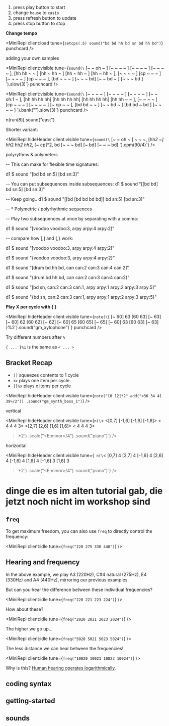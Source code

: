 <Box>

1. press play button to start
2. change `house` to `casio`
3. press refresh button to update
4. press stop button to stop

</Box>

**Change tempo**

<MiniRepl
  client:load
  tune={`setcps(.5)
sound("bd bd hh bd sn bd hh bd")`}
  punchcard
/>

adding your own samples

<MiniRepl
  client:visible
  tune={`sound(\`
[~  ~  oh ~ ] [~  ~  ~  ~ ] [~  ~  ~  ~ ] [~  ~  ~  ~ ],
[hh hh ~  ~ ] [hh ~  hh ~ ] [hh ~  hh ~ ] [hh ~  hh ~ ],
[~  ~  ~  ~ ] [cp ~  ~  ~ ] [~  ~  ~  ~ ] [cp ~  ~  ~ ],
[bd ~  ~  ~ ] [~  ~  ~  bd] [~  ~  bd ~ ] [~  ~  ~ bd ]
\`).slow(3)`}
  punchcard
/>

<MiniRepl
  client:visible
  tune={`sound(\`
[~  ~  ~  ~ ] [~  ~  ~  ~ ] [~  ~  ~  ~ ] [~  ~  oh:1 ~ ],
[hh hh hh hh] [hh hh hh hh] [hh hh hh hh] [hh hh ~  ~ ],
[~  ~  ~  ~ ] [cp ~  ~  ~ ] [~  ~  ~  ~ ] [~  cp ~  ~ ],
[bd bd ~  ~ ] [~  ~  bd ~ ] [bd bd ~ bd ] [~  ~  ~  ~ ]
\`).bank("<RolandTR808 AkaiMPC60>").slow(3)`}
  punchcard
/>

n(run(8)).sound("east")

Shorter variant:

<MiniRepl
  hideHeader
  client:visible
  tune={`sound(\`
[~  ~  oh ~ ] ~ ~ ~,
[hh*2 ~] hh*2 hh*2 hh*2,
[~ cp]*2,
bd [~  ~  ~  bd] [~  bd] [~  ~  ~ bd]
\`).cpm(90/4)`}
/>

polyrythms & polymeters

-- This can make for flexible time signatures:

d1 $ sound "[bd bd sn:5] [bd sn:3]"

-- You can put subsequences inside subsequences:
d1 $ sound "[[bd bd] bd sn:5] [bd sn:3]"

-- Keep going..
d1 $ sound "[[bd [bd bd bd bd]] bd sn:5] [bd sn:3]"

-- \* Polymetric / polyrhythmic sequences

-- Play two subsequences at once by separating with a comma:

d1 $ sound "[voodoo voodoo:3, arpy arpy:4 arpy:2]"

-- compare how [,] and {,} work:

d1 $ sound "[voodoo voodoo:3, arpy arpy:4 arpy:2]"

d1 $ sound "{voodoo voodoo:3, arpy arpy:4 arpy:2}"

d1 $ sound "[drum bd hh bd, can can:2 can:3 can:4 can:2]"

d1 $ sound "{drum bd hh bd, can can:2 can:3 can:4 can:2}"

d1 $ sound "[bd sn, can:2 can:3 can:1, arpy arpy:1 arpy:2 arpy:3 arpy:5]"

d1 $ sound "{bd sn, can:2 can:3 can:1, arpy arpy:1 arpy:2 arpy:3 arpy:5}"

**Play X per cycle with \{ \}**

<MiniRepl
  hideHeader
  client:visible
  tune={`note(\`{
[~ 60] 63 [60 63] [~ 63]
[~ 60] 62 [60 62] [~ 62]
[~ 60] 65 [60 65] [~ 65]
[~ 60] 63 [60 63] [~ 63]
}%2\`).sound("gm_xylophone")`}
  punchcard
/>

<Box>

Try different numbers after `%`

`{ ... }%1` is the same as `< ... >`

</Box>

## Bracket Recap

- `[]` squeezes contents to 1 cycle
- `<>` plays one item per cycle
- `{}%x` plays x items per cycle

<MiniRepl
  hideHeader
  client:visible
  tune={`note("[0 12]*2".add("<36 34 41 39>/2"))
.sound("gm_synth_bass_1")`}
/>

vertical

<MiniRepl
  hideHeader
  client:visible
  tune={`n(\`<
<[0,7] [-1,6] [-1,6] [-1,6]> 
< 4     4      4      3> 
<[2,7] [2,6]  [1,6]  [1,6]> 
< 4     4      4      3>
>*2\`)
.scale("<E:minor>/4")
.sound("piano")`}
/>

horizontal

<MiniRepl
  hideHeader
  client:visible
  tune={`
n(\`<
[0,7]  4 [2,7] 4
[-1,6] 4 [2,6] 4
[-1,6] 4 [1,6] 4
[-1,6] 3 [1,6] 3
>*2\`)
.scale("<E:minor>/4")
.sound("piano")`}
/>

# dinge die es im alten tutorial gab, die jetzt noch nicht im workshop sind

## `freq`

To get maximum freedom, you can also use `freq` to directly control the frequency:

<MiniRepl client:idle tune={`freq("220 275 330 440")`} />

## Hearing and frequency

In the above example, we play A3 (220Hz), C#4 natural (275Hz), E4 (330Hz) and A4 (440Hz), mirroring our previous examples.

But can you hear the difference between these individual frequencies?

<MiniRepl client:idle tune={`freq("220 221 223 224")`} />

How about these?

<MiniRepl client:idle tune={`freq("2020 2021 2023 2024")`} />

The higher we go up...

<MiniRepl client:idle tune={`freq("5020 5021 5023 5024")`} />

The less distance we can hear between the frequencies!

<MiniRepl client:idle tune={`freq("10020 10021 10023 10024")`} />

Why is this? [Human hearing operates logarithmically](https://www.audiocheck.net/soundtests_nonlinear.php).

## coding syntax

## getting-started

## sounds
